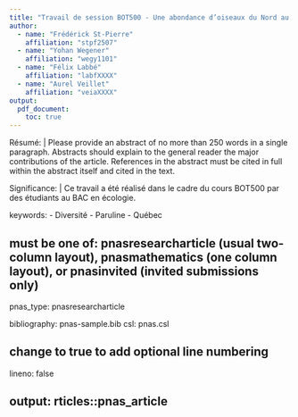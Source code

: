 ```yaml
---
title: "Travail de session BOT500 - Une abondance d’oiseaux du Nord au Sud du Québec"
author:
  - name: "Frédérick St-Pierre"
    affiliation: "stpf2507"
  - name: "Yohan Wegener"
    affiliation: "wegy1101"
  - name: "Félix Labbé"
    affiliation: "labfXXXX"
  - name: "Aurel Veillet"
    affiliation: "veiaXXXX"
output: 
  pdf_document: 
    toc: true
---
```

Résumé: |
  Please provide an abstract of no more than 250 words in a single paragraph. Abstracts should explain to the general reader the major contributions of the article. References in the abstract must be cited in full within the abstract itself and cited in the text.


Significance: |
  Ce travail a été réalisé dans le cadre du cours BOT500 par des étudiants au BAC en écologie.

keywords:
  - Diversité
  - Paruline
  - Québec

## must be one of: pnasresearcharticle (usual two-column layout), pnasmathematics (one column layout), or pnasinvited (invited submissions only)
pnas_type: pnasresearcharticle

bibliography: pnas-sample.bib
csl: pnas.csl

## change to true to add optional line numbering
lineno: false

output: rticles::pnas_article
---


<!-- Leave these lines as they are at the end of your .Rmd file to ensure placement of methods & acknowledgements sections before the references-->
\showmatmethods
\showacknow
\pnasbreak
